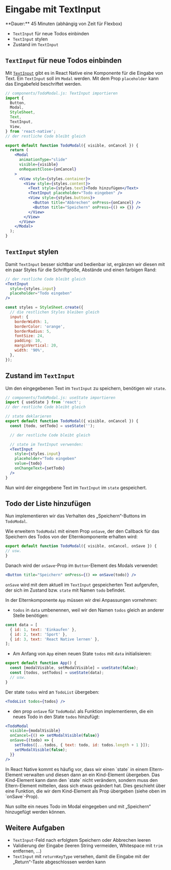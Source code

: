 
# Eingabe mit TextInput

<Callout>
  **Dauer:** 45 Minuten (abhängig von Zeit für Flexbox)

  - `TextInput` für neue Todos einbinden  
  - `TextInput` stylen
  - Zustand im `TextInput`
</Callout>

## `TextInput` für neue Todos einbinden  

Mit [`TextInput`](https://reactnative.dev/docs/textinput) gibt es in 
React Native eine Komponente für die Eingabe von Text. Ein `TextInput` 
soll im `Modal` werden. Mit dem Prop `placeholder` 
kann das Eingabefeld beschriftet werden.

```jsx
// components/TodoModal.js: TextInput importieren
import {
  Button,
  Modal,
  StyleSheet,
  Text,
  TextInput,
  View,
} from 'react-native';
// der restliche Code bleibt gleich

export default function TodoModal({ visible, onCancel }) {
  return (
    <Modal
      animationType="slide"
      visible={visible}
      onRequestClose={onCancel}
    >
      <View style={styles.container}>
        <View style={styles.content}>
          <Text style={styles.text}>Todo hinzufügen</Text>
          <TextInput placeholder="Todo eingeben" />
          <View style={styles.buttons}>
            <Button title="Abbrechen" onPress={onCancel} />
            <Button title="Speichern" onPress={() => {}} />
          </View>
        </View>
      </View>
    </Modal>
  );
}

```

## `TextInput` stylen

Damit `TextInput` besser sichtbar und bedienbar ist, ergänzen wir diesen mit ein paar Styles für die Schriftgröße, Abstände und einen farbigen Rand:

```jsx
// der restliche Code bleibt gleich
<TextInput
  style={styles.input}
  placeholder="Todo eingeben"
/>

const styles = StyleSheet.create({
  // die restlichen Styles bleiben gleich
  input: {
    borderWidth: 1,
    borderColor: 'orange',
    borderRadius: 5,
    fontSize: 24,
    padding: 10,
    marginVertical: 20,
    width: '90%',
  },
});
```

## Zustand im `TextInput`

Um den eingegebenen Text im `TextInput` zu speichern, benötigen wir `state`.

```jsx
// components/TodoModal.js: useState importieren
import { useState } from 'react';
// der restliche Code bleibt gleich

// state deklarieren
export default function TodoModal({ visible, onCancel }) {
  const [todo, setTodo] = useState('');

  // der restliche Code bleibt gleich

  // state im TextInput verwenden:
  <TextInput
    style={styles.input}
    placeholder="Todo eingeben"
    value={todo}
    onChangeText={setTodo}
  />
}
```

Nun wird der eingegebene Text im `TextInput` im `state` gespeichert.

## Todo der Liste hinzufügen

Nun implementieren wir das Verhalten des
„Speichern“-Buttons im `TodoModal`.

Wie erweitern `TodoModal` mit einem Prop `onSave`, der den Callback für das Speichern des Todos von der Elternkomponente erhalten wird:

```jsx
export default function TodoModal({ visible, onCancel, onSave }) {
// usw.
}
```

Danach wird der `onSave`-Prop im `Button`-Element des Modals verwendet:

```jsx
<Button title="Speichern" onPress={() => onSave(todo)} />
```

`onSave` wird mit dem aktuell im `TextInput` gespeicherten Text aufgerufen, der sich im 
Zustand bzw. `state` mit Namen `todo` befindet.

In der Elternkomponente `App` müssen wir 
drei Anpassungen vornehmen:

- `todos` in `data` umbenennen, weil wir den Namen `todos` gleich an anderer Stelle benötigen:

```jsx
const data = [
  { id: 1, text: 'Einkaufen' },
  { id: 2, text: 'Sport' },
  { id: 3, text: 'React Native lernen' },
];
```

- Am Anfang von `App` einen neuen State `todos` mit `data` initialisieren:

```jsx
export default function App() {
  const [modalVisible, setModalVisible] = useState(false);
  const [todos, setTodos] = useState(data);
  // usw.
}
```

Der state `todos` wird an `TodoList` übergeben: 

```jsx
<TodoList todos={todos} />
```

- den prop `onSave` für `TodoModal` als Funktion implementieren, die ein neues Todo in den State `todos` hinzufügt:

```jsx
<TodoModal
  visible={modalVisible}
  onCancel={() => setModalVisible(false)}
  onSave={(todo) => {
    setTodos([...todos, { text: todo, id: todos.length + 1 }]);
    setModalVisible(false);
  }}
/>
```

<Callout type="info">
In React Native kommt es häufig vor, dass wir einen `state` in 
einem Eltern-Element verwalten und diesen dann an ein Kind-Element
übergeben. Das Kind-Element kann dann den `state` nicht verändern,
sondern muss den Eltern-Element mitteilen, dass sich etwas geändert hat.
Dies geschieht über eine Funktion, die wir dem Kind-Element als Prop übergeben
(siehe oben im `onSave`-Prop).
</Callout>

Nun sollte ein neues Todo im Modal eingegeben und mit „Speichern“ hinzugefügt werden können.

## Weitere Aufgaben

- `TextInput`-Feld nach erfolgtem Speichern oder Abbrechen leeren
- Validierung der Eingabe (leeren String vermeiden, Whitespace mit `trim` entfernen, …)
- `TextInput` mit `returnKeyType` versehen, damit die Eingabe mit der „Return“-Taste abgeschlossen werden kann

